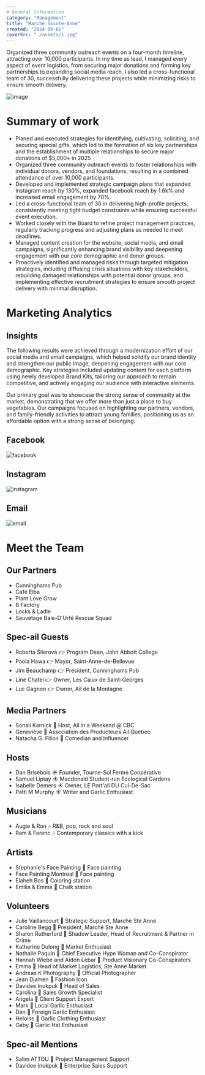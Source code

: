 ```yaml
---
# General Information
category: "Management"
title: "Marché Sainte-Anne"
created: "2024-09-01"
coverSrc: "./assets/1.jpg"
---
```


Organized three community outreach events on a four-month timeline, attracting over 10,000 participants. In my time as lead, I managed every aspect of event logistics, from securing major donations and forming key partnerships to expanding social media reach. I also led a cross-functional team of 30, successfully delivering these projects while minimizing risks to ensure smooth delivery.

![image](./assets/2.jpg)

# Summary of work

- Planed and executed strategies for identifying, cultivating, soliciting, and securing special gifts, which led to the formation of six key partnerships and the establishment of multiple relationships to secure major donations of $5,000+ in 2025
- Organized three community outreach events to foster relationships with individual donors, vendors, and foundations, resulting in a combined attendance of over 10,000 participants.
- Developed and implemented strategic campaign plans that expanded Instagram reach by 130%, expanded facebook reach by 1.6k% and increased email engagement by 70%.
- Led a cross-functional team of 30 in delivering high-profile projects, consistently meeting tight budget constraints while ensuring successful event execution.
- Worked closely with the Board to refine project management practices, regularly tracking progress and adjusting plans as needed to meet deadlines.
- Managed content creation for the website, social media, and email campaigns, significantly enhancing brand visibility and deepening engagement with our core demographic and donor groups.
- Proactively identified and managed risks through targeted mitigation strategies, including diffusing crisis situations with key stakeholders, rebuilding damaged relationships with potential donor groups, and implementing effective recruitment strategies to ensure smooth project delivery with minimal disruption.

# Marketing Analytics

## Insights

The following results were achieved through a modernization effort of our social media and email campaigns, which helped solidify our brand identity and strengthen our public image, deepening engagement with our core demographic. Key strategies included updating content for each platform using newly developed Brand Kits, tailoring our approach to remain competitive, and actively engaging our audience with interactive elements.

Our primary goal was to showcase the strong sense of community at the market, demonstrating that we offer more than just a place to buy vegetables. Our campaigns focused on highlighting our partners, vendors, and family-friendly activities to attract young families, positioning us as an affordable option with a strong sense of belonging.

## Facebook

![facebook](./assets/facebook-engagement.png)

## Instagram

![instagram](./assets/instagram-engagement.PNG)

## Email

![email](./assets/email-engagement.png)

# Meet the Team

## Our Partners

- Cunninghams Pub
- Café Elba
- Plant Love Grow
- B Factory
- Locks & Ladle
- Sauvetage Baie-D'Urfé Rescue Squad

## Spec-ail Guests

- Roberta Šilerová 👉 Program Dean, John Abbott College
- Paola Hawa 👉 Mayor, Saint-Anne-de-Bellevue
- Jim Beauchamp 👉 President, Cunninghams Pub
- Line Chatel 👉 Owner, Les Caiux de Saint-Georges
- Luc Gagnon 👉 Owner, Ail de la Montagne

## Media Partners

- Sonali Karnick 🤝 Host, All in a Weekend @ CBC
- Geneviève 🤝 Association des Producteurs Ail Quebec
- Natacha G. Filion 🤝 Comedian and Influencer

## Hosts

- Dan Brisebois ☀️ Founder, Tourne-Sol Ferme Coopérative
- Samuel Liptay ☀️ Macdonald Student-run Ecological Gardens
- Isabelle Demers ☀️ Owner, LE Port'ail DU Cul-De-Sac
- Patti M Murphy ☀️ Writer and Garlic Enthusiast

## Musicians

- Augie & Ron 🎶 R&B, pop, rock and soul
- Ram & Ferenc 🎶 Contemporary classics with a kick

## Artists

- Stephanie's Face Painting 🎨 Face painting
- Face Painting Montreal 🎨 Face painting
- Elaheh Bos 🎨 Coloring station
- Emilia & Emma 🎨 Chalk station

## Volunteers

- Julie Vaillancourt 🫶 Strategic Support, Marché Ste Anne
- Caroline Begg 🫶 President, Marché Ste Anne
- Sharon Rutherford 🫶 Shadow Leader, Head of Recruitment & Partner in Crime
- Katherine Dulong 🫶 Market Enthusiast
- Nathalie Paquin 🫶 Chief Executive Hype Woman and Co-Conspirator
- Hannah Wiebe and Aidon Lebar 🫶 Product Visionary Co-Conspirators
- Emma 🫶 Head of Market Logistics, Ste Anne Market
- Andreas K Photography 🫶 Official Photographer
- Jean Djamen 🫶 Fashion Icon
- Davidee Inukpuk 🫶 Head of Sales
- Carolina 🫶 Sales Growth Specialist
- Angela 🫶 Client Support Expert
- Mark 🫶 Local Garlic Enthusiast
- Dan 🫶 Foreign Garlic Enthusiast
- Heloise 🫶 Garlic Clothing Enthusiast
- Gaby 🫶 Garlic Hat Enthusiast

## Spec-ail Mentions

- Salim ATTOU 💪 Project Management Support
- Davidee Inukpuk 💪 Enterprise Sales Support
